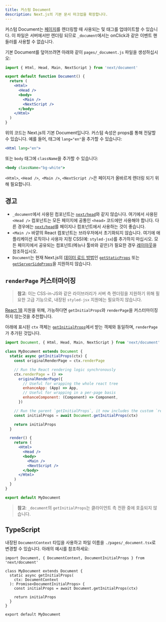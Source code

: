 ```yaml
---
title: 커스텀 Document
description: Next.js의 기본 문서 마크업을 확장합니다.
---
```


커스텀 Document는 [페이지](/docs/pages/building-your-application/routing/pages-and-layouts)를 렌더링할 때 사용되는 <html> 및 <body> 태그를 업데이트할 수 있습니다. 이 파일은 서버에서만 렌더링 되므로 `_document`에서는 onClick과 같은 이벤트 핸들러를 사용할 수 없습니다.

기본 Document를 덮어쓰려면 아래와 같이 `pages/_document.js` 파일을 생성하십시오:

```jsx
import { Html, Head, Main, NextScript } from 'next/document'

export default function Document() {
  return (
    <Html>
      <Head />
      <body>
        <Main />
        <NextScript />
      </body>
    </Html>
  )
}
```

위의 코드는 Next.js의 기본 Document입니다. 커스텀 속성은 props를 통해 전달할 수 있습니다. 예를 들어, <html> 태그에 `lang="en"`을 추가할 수 있습니다:

```jsx
<Html lang="en">
```

또는 `body` 태그에 `className`을 추가할 수 있습니다:

```jsx
<body className="bg-white">
```

`<Html>`, `<Head />`,` <Main />`, `<NextScript />`은 페이지가 올바르게 렌더링 되기 위해 필요합니다.

## 경고

- `_document`에서 사용된 <Head /> 컴포넌트는 [`next/head`](/docs/pages/api-reference/components/head)와 같지 않습니다. 여기에서 사용된 `<Head />` 컴포넌트는 모든 페이지에 공통인 `<head>` 코드에만 사용해야 합니다. 다른 경우에는 [`next/head`](/docs/pages/api-reference/components/head)를 페이지나 컴포넌트에서 사용하는 것이 좋습니다.
- `<Main />` 바깥의 React 컴포넌트는 브라우저에서 초기화되지 않습니다. 여기에
  애플리케이션 로직이나 사용자 지정 CSS(예: `styled-jsx`)를 추가하지 마십시오.
  모든 페이지에서 공유되는 컴포넌트(메뉴나 툴바와 같은)가 필요한 경우 [레이아웃](/docs/pages/building-your-application/routing/pages-and-layouts#layout-pattern)을
  참조하십시오.
- `Document`는 현재 Next.js의 [데이터 로드 방법](/docs/pages/building-your-application/data-fetching)인 [`getStaticProps`](/docs/pages/building-your-application/data-fetching/get-static-props) 또는 [`getServerSideProps`](/docs/pages/building-your-application/data-fetching/get-server-side-props)을 지원하지 않습니다.

## `renderPage` 커스터마이징

> **참고**: 이는 CSS-in-JS와 같은 라이브러리가 서버 측 렌더링을 지원하기 위해 필요한 고급 기능으로, 내장된 `styled-jsx` 지원에는 필요하지 않습니다.

[React 18](/docs/getting-started/react-essentials) 지원을 위해, 가능하다면 `getInitialProps`와 `renderPage`을 커스터마이징 하지 않는것을 추천합니다.

아래에 표시된 `ctx` 객체는 [`getInitialProps`](/docs/pages/api-reference/functions/get-initial-props#context-object)에서 받는 객체와 동일하며, `renderPage`가 추가된 것입니다.

```jsx
import Document, { Html, Head, Main, NextScript } from 'next/document'

class MyDocument extends Document {
  static async getInitialProps(ctx) {
    const originalRenderPage = ctx.renderPage

    // Run the React rendering logic synchronously
    ctx.renderPage = () =>
      originalRenderPage({
        // Useful for wrapping the whole react tree
        enhanceApp: (App) => App,
        // Useful for wrapping in a per-page basis
        enhanceComponent: (Component) => Component,
      })

    // Run the parent `getInitialProps`, it now includes the custom `renderPage`
    const initialProps = await Document.getInitialProps(ctx)

    return initialProps
  }

  render() {
    return (
      <Html>
        <Head />
        <body>
          <Main />
          <NextScript />
        </body>
      </Html>
    )
  }
}

export default MyDocument
```

> **참고**: `_document`의 `getInitialProps`는 클라이언트 측 전환 중에 호출되지 않습니다.

## TypeScript

내장된 `DocumentContext` 타입을 사용하고 파일 이름을 `./pages/_document.tsx`로 변경할 수 있습니다. 아래의 예시를 참조하세요:

```tsx
import Document, { DocumentContext, DocumentInitialProps } from 'next/document'

class MyDocument extends Document {
  static async getInitialProps(
    ctx: DocumentContext
  ): Promise<DocumentInitialProps> {
    const initialProps = await Document.getInitialProps(ctx)

    return initialProps
  }
}

export default MyDocument
```
